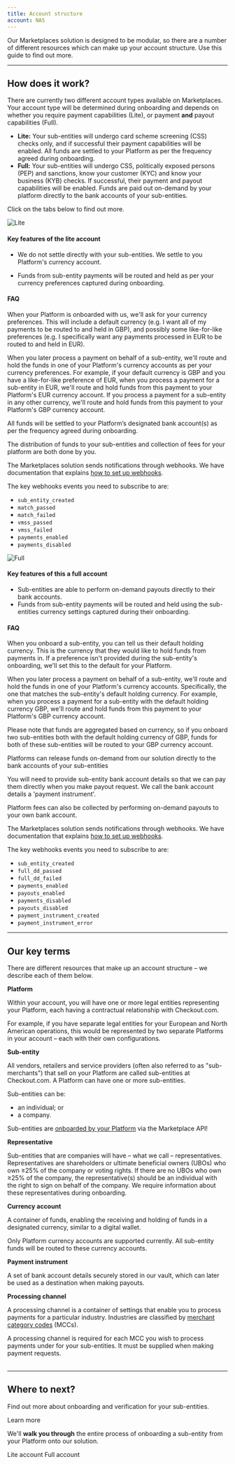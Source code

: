 ```yaml
---
title: Account structure
account: NAS
---
```


Our Marketplaces solution is designed to be modular, so there are a number of different resources which can make up your account structure. Use this guide to find out more.

---

## How does it work?

There are currently two different account types available on Marketplaces. Your account type will be determined during onboarding and depends on whether you require payment capabilities (Lite), or payment **and** payout capabilities (Full).

- **Lite:** Your sub-entities will undergo card scheme screening (CSS) checks only, and if successful their payment capabilities will be enabled. All funds are settled to your Platform as per the frequency agreed during onboarding.
- **Full:** Your sub-entities will undergo CSS, politically exposed persons (PEP) and sanctions, know your customer (KYC) and know your business (KYB) checks. If successful, their payment and payout capabilities will be enabled. Funds are paid out on-demand by your platform directly to the bank accounts of your sub-entities.

<InfoBox>

Click on the tabs below to find out more.

</InfoBox>

<tabs>
<tab title="Lite">
<Box horizontal="sm">
<img src="/NAS/Marketplaces/Lite.png" alt="Lite" />

#### Key features of the lite account

- We do not settle directly with your sub-entities. We settle to you Platform's currency account.

- Funds from sub-entity payments will be routed and held as per your currency preferences captured during onboarding.

#### FAQ

<Accordion title="How are funds from payments routed and held?">

When your Platform is onboarded with us, we'll ask for your currency preferences. This will include a default currency (e.g. I want all of my payments to be routed to and held in GBP), and possibly some like-for-like preferences (e.g. I specifically want any payments processed in EUR to be routed to and held in EUR).

When you later process a payment on behalf of a sub-entity, we'll route and hold the funds in one of your Platform's currency accounts as per your currency preferences. For example, if your default currency is GBP and you have a like-for-like preference of EUR, when you process a payment for a sub-entity in EUR, we'll route and hold funds from this payment to your Platform's EUR currency account. If you process a payment for a sub-entity in any other currency, we'll route and hold funds from this payment to your Platform's GBP currency account.

</Accordion>
<Accordion title="How are funds from payments settled to my sub-entities?">

All funds will be settled to your Platform’s designated bank account(s) as per the frequency agreed during onboarding.

The distribution of funds to your sub-entities and collection of fees for your platform are both done by you.

</Accordion>
<Accordion title="How do I know when my sub-entity is ready to process payments?">

The Marketplaces solution sends notifications through webhooks. We have documentation that explains [how to set up webhooks](/workflows/set-up-your-webhooks-receiver).

The key webhooks events you need to subscribe to are:

- `sub_entity_created`
- `match_passed`
- `match_failed`
- `vmss_passed`
- `vmss_failed`
- `payments_enabled`
- `payments_disabled`

</Accordion>
</Box>
</tab>
<tab title="Full">
<Box horizontal="sm">

<img src="/NAS/Marketplaces/Full.png" alt="Full" />

#### Key features of this a full account

- Sub-entities are able to perform on-demand payouts directly to their bank accounts.
- Funds from sub-entity payments will be routed and held using the sub-entities currency settings captured during their onboarding.

#### FAQ

<Accordion title="How are funds from payments routed and held?">

When you onboard a sub-entity, you can tell us their default holding currency. This is the currency that they would like to hold funds from payments in. If a preference isn't provided during the sub-entity's onboarding, we'll set this to the default for your Platform.

When you later process a payment on behalf of a sub-entity, we'll route and hold the funds in one of your Platform's currency accounts. Specifically, the one that matches the sub-entity's default holding currency. For example, when you process a payment for a sub-entity with the default holding currency GBP, we'll route and hold funds from this payment to your Platform's GBP currency account.

Please note that funds are aggregated based on currency, so if you onboard two sub-entities both with the default holding currency of GBP, funds for both of these sub-entities will be routed to your GBP currency account.

</Accordion>
<Accordion title="How are funds from payments settled to my sub-entities?">

Platforms can release funds on-demand from our solution directly to the bank accounts of your sub-entities

You will need to provide sub-entity bank account details so that we can pay them directly when you make payout request. We call the bank account details a 'payment instrument'.

Platform fees can also be collected by performing on-demand payouts to your own bank account.

</Accordion>
<Accordion title="Which event do I need to subscribe to via the Workflows API?">

The Marketplaces solution sends notifications through webhooks. We have documentation that explains [how to set up webhooks](/workflows/set-up-your-webhook-receiver).

The key webhooks events you need to subscribe to are:

- `sub_entity_created`
- `full_dd_passed`
- `full_dd_failed`
- `payments_enabled`
- `payouts_enabled`
- `payments_disabled`
- `payouts_disabled`
- `payment_instrument_created`
- `payment_instrument_error`

</Accordion>

</Box>
</tab>
</tabs>

---

## Our key terms

There are different resources that make up an account structure – we describe each of them below.

<Table>
<TableHead headers={['Resource', 'Description']} />
<TableBody>
<TableRow>
<TableCell>

**Platform**

</TableCell>
<TableCell>

Within your account, you will have one or more legal entities
representing your Platform, each having a contractual relationship
with Checkout.com.

For example, if you have separate legal entities for your European and
North American operations, this would be represented by two separate
Platforms in your account – each with their own configurations.

</TableCell>
</TableRow>
<TableRow>
<TableCell>

**Sub-entity**

</TableCell>
<TableCell>

All vendors, retailers and service providers (often also referred to
as "sub-merchants") that sell on your Platform are called sub-entities
at Checkout.com. A Platform can have one or more sub-entities.

Sub-entities can be:

- an individual; or
- a company.

Sub-entities are [onboarded by your Platform](/marketplaces/about-onboarding) via the Marketplace API!

</TableCell>
</TableRow>
<TableRow>
<TableCell>

**Representative**

</TableCell>
<TableCell>

Sub-entities that are companies will have – what we call
–&nbsp;representatives. Representatives are shareholders or ultimate
beneficial owners (UBOs) who own ≥25% of the company or voting rights.
If there are no UBOs who own ≥25% of the company, the
representative(s) should be an individual with the right to sign on
behalf of the company. We require information about these
representatives during onboarding.

</TableCell>
</TableRow>
<TableRow>
<TableCell>

**Currency account**

</TableCell>
<TableCell>

A container of funds, enabling the receiving and holding of funds in
a designated currency, similar to a digital wallet.

<TipBox variant="note">

Only Platform currency accounts are supported currently. All
sub-entity funds will be routed to these currency accounts.

</TipBox>
</TableCell>
</TableRow>
<TableRow>
<TableCell>

**Payment instrument**

</TableCell>
<TableCell>

A set of bank account details securely stored in our vault, which
can later be used as a destination when making payouts.

</TableCell>
</TableRow>
<TableRow>
<TableCell>

**Processing channel**

</TableCell>
<TableCell>

A processing channel is a container of settings that enable you to
process payments for a particular industry. Industries are classified
by [merchant category codes](/resources/codes/merchant-category-codes) (MCCs).


A processing channel is required for each MCC you wish to process
payments under for your sub-entities. It must be supplied when making
payment requests.

</TableCell>
</TableRow>
</TableBody>
</Table>

---

## Where to next?

<ContentPanel variant="heading" title="About onboarding sub-entities" imgSrc="/docs/NAS/Marketplaces/onboard-sub-entities.svg">

Find out more about onboarding and verification for your sub-entities.

<ButtonLink href="/marketplaces/about-onboarding">Learn more</ButtonLink>

</ContentPanel>
<ContentPanel variant="heading" title="Onboard sub-entities" imgSrc="/docs/NAS/Marketplaces/onboard-sub-entities.svg">

We'll **walk you through** the entire process of onboarding a sub-entity from your Platform onto our solution.

<ButtonLinkSecondary href="/marketplaces/about-onboarding/onboard-a-sub-entity-lite">Lite account</ButtonLinkSecondary>
<ButtonLinkSecondary href="/marketplaces/about-onboarding/onboard-a-sub-entity-full">Full account</ButtonLinkSecondary>

</ContentPanel>
